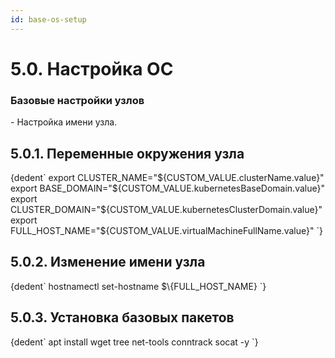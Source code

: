 ```yaml
---
id: base-os-setup
---
```




# 5.0. Настройка ОС

<h3>Базовые настройки узлов</h3>- Настройка имени узла.

## 5.0.1. Переменные окружения узла

<MastersTabs />

<CodeBlock language="bash">
  {dedent`
        export CLUSTER_NAME="${CUSTOM_VALUE.clusterName.value}"
        export BASE_DOMAIN="${CUSTOM_VALUE.kubernetesBaseDomain.value}"
        export CLUSTER_DOMAIN="${CUSTOM_VALUE.kubernetesClusterDomain.value}"
        export FULL_HOST_NAME="${CUSTOM_VALUE.virtualMachineFullName.value}"
    `}
</CodeBlock>

## 5.0.2. Изменение имени узла

<CodeBlock language="bash">
  {dedent`
        hostnamectl set-hostname $\{FULL_HOST_NAME}
    `}
</CodeBlock>

## 5.0.3. Установка базовых пакетов

<CodeBlock language="bash">
  {dedent`
        apt install wget tree net-tools conntrack socat -y
    `}
</CodeBlock>
